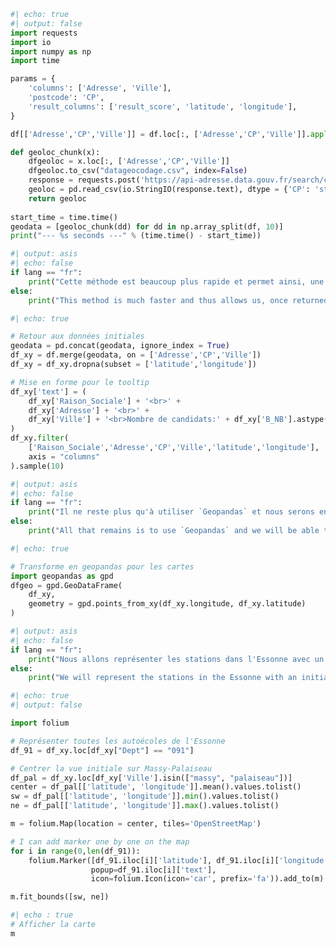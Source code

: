 ```python
#| echo: true
#| output: false
import requests
import io   
import numpy as np
import time

params = {
    'columns': ['Adresse', 'Ville'],
    'postcode': 'CP',
    'result_columns': ['result_score', 'latitude', 'longitude'],
}

df[['Adresse','CP','Ville']] = df.loc[:, ['Adresse','CP','Ville']].apply(lambda s: s.str.lower().str.replace(","," "))

def geoloc_chunk(x):
    dfgeoloc = x.loc[:, ['Adresse','CP','Ville']]
    dfgeoloc.to_csv("datageocodage.csv", index=False)
    response = requests.post('https://api-adresse.data.gouv.fr/search/csv/', data=params, files={'data': ('datageocodage.csv', open('datageocodage.csv', 'rb'))})
    geoloc = pd.read_csv(io.StringIO(response.text), dtype = {'CP': 'str'})
    return geoloc
    
start_time = time.time()
geodata = [geoloc_chunk(dd) for dd in np.array_split(df, 10)]
print("--- %s seconds ---" % (time.time() - start_time))
```

```python
#| output: asis
#| echo: false
if lang == "fr":
    print("Cette méthode est beaucoup plus rapide et permet ainsi, une fois retourné à nos données initiales, d'avoir un jeu de données géolocalisé.")
else:
    print("This method is much faster and thus allows us, once returned to our initial data, to have a geolocated dataset.")
```


```python
#| echo: true

# Retour aux données initiales
geodata = pd.concat(geodata, ignore_index = True)
df_xy = df.merge(geodata, on = ['Adresse','CP','Ville'])
df_xy = df_xy.dropna(subset = ['latitude','longitude'])

# Mise en forme pour le tooltip
df_xy['text'] = (
    df_xy['Raison_Sociale'] + '<br>' +
    df_xy['Adresse'] + '<br>' +
    df_xy['Ville'] + '<br>Nombre de candidats:' + df_xy['B_NB'].astype(str)
)
df_xy.filter(
    ['Raison_Sociale','Adresse','CP','Ville','latitude','longitude'],
    axis = "columns"
).sample(10)
```

```python
#| output: asis
#| echo: false
if lang == "fr":
    print("Il ne reste plus qu'à utiliser `Geopandas` et nous serons en mesure de faire une carte des localisations des auto-écoles :")
else:
    print("All that remains is to use `Geopandas` and we will be able to make a map of the locations of the driving schools:")
```


```python
#| echo: true

# Transforme en geopandas pour les cartes
import geopandas as gpd
dfgeo = gpd.GeoDataFrame(
    df_xy,
    geometry = gpd.points_from_xy(df_xy.longitude, df_xy.latitude)
)
```

```python
#| output: asis
#| echo: false
if lang == "fr":
    print("Nous allons représenter les stations dans l'Essonne avec un zoom initialement sur les villes de Massy et Palaiseau. Le code est le suivant :")
else:
    print("We will represent the stations in the Essonne with an initial zoom on the cities of Massy and Palaiseau. The code is as follows:")
```



```python
#| echo: true
#| output: false

import folium

# Représenter toutes les autoécoles de l'Essonne
df_91 = df_xy.loc[df_xy["Dept"] == "091"]

# Centrer la vue initiale sur Massy-Palaiseau
df_pal = df_xy.loc[df_xy['Ville'].isin(["massy", "palaiseau"])]
center = df_pal[['latitude', 'longitude']].mean().values.tolist()
sw = df_pal[['latitude', 'longitude']].min().values.tolist()
ne = df_pal[['latitude', 'longitude']].max().values.tolist()

m = folium.Map(location = center, tiles='OpenStreetMap')

# I can add marker one by one on the map
for i in range(0,len(df_91)):
    folium.Marker([df_91.iloc[i]['latitude'], df_91.iloc[i]['longitude']],
                  popup=df_91.iloc[i]['text'],
                  icon=folium.Icon(icon='car', prefix='fa')).add_to(m)

m.fit_bounds([sw, ne])
```

```python
#| echo : true
# Afficher la carte
m
```